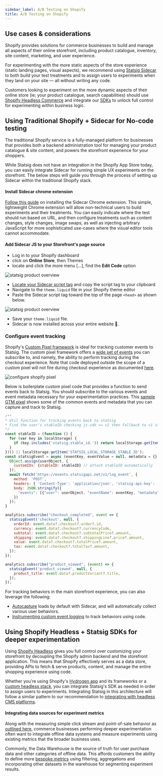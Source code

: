 ```yaml
---
sidebar_label: A/B Testing on Shopify
title: A/B Testing on Shopify
---
```


## Use cases &amp; considerations

Shopify provides solutions for commerce businesses to build and manage all aspects of their online storefront, including product catalogue, inventory, site content, marketing, and user experience. 

For experimenting with the more static aspects of the store experience (static landing pages, visual aspects), we recommend using [Statsig Sidecar](/guides/sidecar-experiments/introduction) to both build your test treatments and to assign users to experiments when they land on your site — all without writing any code.

Customers looking to experiment on the more dynamic aspects of their online store (ie; your product catalogue, search capabilities) should use [Shopify Headless Commerce](https://www.shopify.com/plus/solutions/headless-commerce) and integrate our [SDKs](/sdks/getting-started) to unlock full control for experimenting within business logic.

## Using Traditional Shopify + Sidecar for No-code testing

The traditional Shopify service is a fully-managed platform for businesses that provides both a backend administration tool for managing your product catalogue &amp; site content, and powers the storefront experience for your shoppers.

While Statsig does not have an integration in the Shopify App Store today, you can easily integrate Sidecar for running simple UX experiments on the storefront. The below steps will guide you through the process of setting up Sidecar within the traditional Shopify stack.  

#### Install Sidecar chrome extension
[Follow this guide](/guides/sidecar-experiments/setup) on installing the Sidecar Chrome extension.
This simple, lightweight Chrome extension will allow non-technical users to build experiments and their treatments. You can easily indicate where the test should run based on URL, and then configure treatments such as content changes, style changes, image swaps, as well as injecting arbitrary JavaScript for more sophisticated use-cases where the visual editor tools cannot accommodate. 

#### Add Sidecar JS to your Storefront's page source

- Log in to your Shopify dashboard
- click on **Online Store**, then Themes
- locate and click the more menu [...], find the **Edit Code** option

![statsig product overview](/img/shopify-customize-1.png)

- [Locate your Sidecar script tag](/guides/sidecar-experiments/publishing-experiments#step-2-add-script-code) and copy the script tag to your clipboard
- Navigate to the `theme.liquid` file in your Shopify theme editor
- Paste the Sidecar script tag toward the top of the page `<head>` as shown below.

![statsig product overview](/img/shopify-customize-2.png)
- Save your `theme.liquid` file.
- Sidecar is now installed across your entire website 🎉.

### Configure event tracking

Shopify's [Custom Pixel framework](https://help.shopify.com/en/manual/promoting-marketing/pixels/custom-pixels) is ideal for tracking customer events to Statsig. 
The custom pixel framework offers a [wide set of events](https://shopify.dev/docs/api/web-pixels-api/standard-events) you can subscribe to, and namely, the ability to perform tracking during the checkout experience.
Note that code deployed outside the scope of a custom pixel will not fire during checkout experience as documented [here](https://help.shopify.com/en/manual/promoting-marketing/pixels/overview#pixels-sandbox-environment).

![configure shopify pixel](/img/shopify-pixel.png)

Below is boilerplate custom pixel code that provides a function to send events back to Statsig. You should subscribe to the various events and event metadata necessary for your experimentation practices. This [sample GTM pixel](https://help.shopify.com/en/manual/promoting-marketing/pixels/custom-pixels/gtm-tutorial) shows some of the common events and metadata that you can capture and track to Statsig.
```js
/**
* Util function for tracking events back to statsig
* Find the user's stableID checking js-sdk >= v2 then fallback to v1 storage key
*/
const stableID = (function () {
  for (var key in localStorage) {
    if (key.includes('statsig.stable_id.')) return localStorage.getItem(key).replace(/"/gi, '');
  }
})() || localStorage.getItem('STATSIG_LOCAL_STORAGE_STABLE_ID');
const statsigEvent = async (eventKey, eventValue = null, metadata = {}, userObject = {}) => {
  Object.assign(userObject, {
    customIDs: {stableID: stableID} // attach stableID automatically
  });
  await fetch('https://events.statsigapi.net/v1/log_event', {
    method: 'POST',
    headers: { 'Content-Type': 'application/json', 'statsig-api-key': 'client-STATSIG_CLIENT_KEY' },
    body: JSON.stringify({
      "events": [{"user": userObject, "eventName": eventKey, "metadata": metadata}]
    })
  });
}

analytics.subscribe("checkout_completed", event => {
  statsigEvent('checkout', null, {
    orderId: event.data?.checkout?.order?.id,
    currency: event.data?.checkout?.currencyCode,
    subtotal: event.data?.checkout?.subtotalPrice?.amount,
    shipping: event.data?.checkout?.shippingLine?.price?.amount,
    value: event.data?.checkout?.totalPrice?.amount,
    tax: event.data?.checkout?.totalTax?.amount,
  });
});

analytics.subscribe("product_viewed", (event) => {
  statsigEvent('product_viewed', null, {
    product_title: event.data?.productVariant?.title,
  });
});
```

For tracking behaviors in the main storefront experience, you can also leverage the following:
- [Autocapture](/guides/sidecar-experiments/measuring-experiments#using-autocapture) loads by default with Sidecar, and will automatically collect various user behaviors.
- [Instrumenting custom event logging](/guides/sidecar-experiments/measuring-experiments#using-the-tracking-api) to track behaviors using code. 

## Using Shopify Headless + Statsig SDKs for deeper experimentation

Using [Shopify Headless](https://shopify.dev/docs/storefronts/headless) gives you full control over customizing your storefront by decoupling the Shopify admin backend and the storefront application. This means that Shopify effectively serves as a data store, providing APIs to fetch &amp; serve products, content, and manage the entire shopping experience using code.

Whether you're using Shopify's [Hydrogen app](https://shopify.dev/docs/storefronts/headless/hydrogen/fundamentals) and its frameworks or a [custom headless stack](https://shopify.dev/docs/storefronts/headless/bring-your-own-stack), you can integrate Statsig's SDK as needed in order to assign users to experiments. Integrating Statsig in this architecture will follow a similar pattern to our recommendation to [integrating with headless CMS platforms](/guides/cms-integrations).

#### Integrating data sources for experiment metrics
Along with the measuring simple click stream and point-of-sale behavior as [outlined here](http://localhost:3004/guides/first-shopify-abtest#configure-event-tracking-and-metrics), commerce businesses performing deeper experimentation often want to integrate offline data systems and measure experiments using existing metrics that the broader business uses. 

Commonly, the Data Warehouse is the source of truth for user purchase data and other categories of offline data. This affords customers the ability to define more [bespoke metrics](/statsig-warehouse-native/configuration/metrics#metric-types) using filtering, aggregations and incorporating other datasets in the warehouse for segmenting experiment results.   
